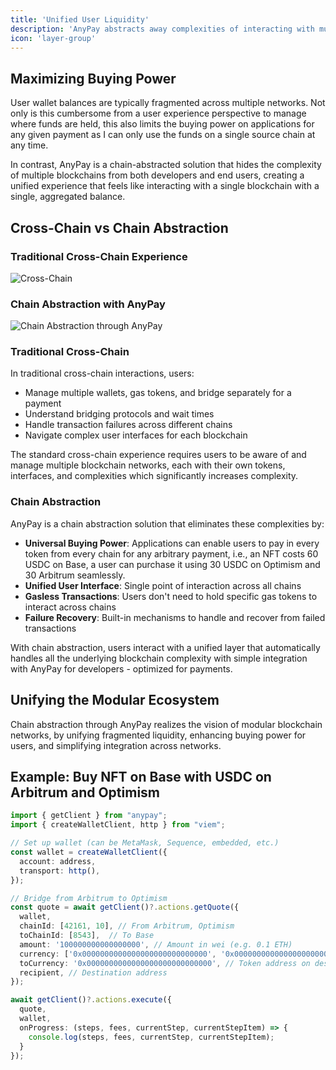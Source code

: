 ```yaml
---
title: 'Unified User Liquidity'
description: 'AnyPay abstracts away complexities of interacting with multiple blockchain networks as well as aggregating balances from these chains for universal buying power.'
icon: 'layer-group'
---
```



## Maximizing Buying Power

User wallet balances are typically fragmented across multiple networks. Not only is this cumbersome from a user experience perspective to manage where funds are held, this also limits the buying power on applications for any given payment as I can only use the funds on a single source chain at any time.

In contrast, AnyPay is a chain-abstracted solution that hides the complexity of multiple blockchains from both developers and end users, creating a unified experience that feels like interacting with a single blockchain with a single, aggregated balance.

## Cross-Chain vs Chain Abstraction

<div style={{display: 'flex', gap: '20px', margin: '20px 0'}}>
  <div style={{flex: 1}}>
    <h3>Traditional Cross-Chain Experience</h3>
    <img src="/images/standard-cross-experience.png" alt="Cross-Chain" style={{width: '100%', borderRadius: '8px'}} />
  </div>
  <div style={{flex: 1}}>
    <h3>Chain Abstraction with AnyPay</h3>
    <img src="/images/chain-abstraction.png" alt="Chain Abstraction through AnyPay" style={{width: '100%', borderRadius: '8px'}} />
  </div>
</div>

### Traditional Cross-Chain

In traditional cross-chain interactions, users:

- Manage multiple wallets, gas tokens, and bridge separately for a payment
- Understand bridging protocols and wait times
- Handle transaction failures across different chains
- Navigate complex user interfaces for each blockchain

The standard cross-chain experience requires users to be aware of and manage multiple blockchain networks, each with their own tokens, interfaces, and complexities which significantly increases complexity.

### Chain Abstraction

AnyPay is a chain abstraction solution that eliminates these complexities by:

- **Universal Buying Power**: Applications can enable users to pay in every token from every chain for any arbitrary payment, i.e., an NFT costs 60 USDC on Base, a user can purchase it using 30 USDC on Optimism and 30 Arbitrum seamlessly.
- **Unified User Interface**: Single point of interaction across all chains
- **Gasless Transactions**: Users don't need to hold specific gas tokens to interact across chains
- **Failure Recovery**: Built-in mechanisms to handle and recover from failed transactions

With chain abstraction, users interact with a unified layer that automatically handles all the underlying blockchain complexity with simple integration with AnyPay for developers - optimized for payments.


## Unifying the Modular Ecosystem

Chain abstraction through AnyPay realizes the vision of modular blockchain networks, by unifying fragmented liquidity, enhancing buying power for users, and simplifying integration across networks.

## Example: Buy NFT on Base with USDC on Arbitrum and Optimism

```ts
import { getClient } from "anypay";
import { createWalletClient, http } from "viem";

// Set up wallet (can be MetaMask, Sequence, embedded, etc.)
const wallet = createWalletClient({
  account: address,
  transport: http(),
});

// Bridge from Arbitrum to Optimism
const quote = await getClient()?.actions.getQuote({
  wallet,
  chainId: [42161, 10], // From Arbitrum, Optimism
  toChainId: [8543],  // To Base
  amount: '100000000000000000', // Amount in wei (e.g. 0.1 ETH)
  currency: ['0x0000000000000000000000000000', '0x0000000000000000000000000001'], // USDC token addresses on origin chains
  toCurrency: '0x0000000000000000000000000000', // Token address on destination
  recipient, // Destination address
});

await getClient()?.actions.execute({
  quote,
  wallet,
  onProgress: (steps, fees, currentStep, currentStepItem) => {
    console.log(steps, fees, currentStep, currentStepItem);
  }
});
```
